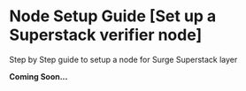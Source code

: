 # Node Setup Guide [Set up a Superstack verifier node]

Step by Step guide to setup a node for Surge Superstack layer

**Coming Soon...**
